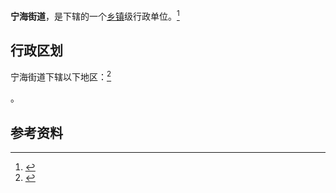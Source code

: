 {{中国乡级行政区|37/06/12/001/000}}

'''宁海街道'''，是{{PRC admin/fullname|37/06/12/001/000|3}}下辖的一个[[乡镇|乡镇]]级行政单位。<ref>{{PRC admin/ref sgc|{{PRC admin/parent|37/06/12/001/000}}}}</ref>

== 行政区划 ==

宁海街道下辖以下地区：<ref>{{PRC admin/ref sgc|37/06/12/001/000}}</ref>

{{PRC admin/children|37/06/12/001/000}}。

== 参考资料 ==

{{reflist}}

{{行政区划小作品}}
{{PRC admin/navcat|37/06/12/001/000}}